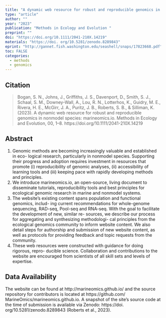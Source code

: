 ```yaml
---
title: "A dynamic web resource for robust and reproducible genomics in non-model species: marineomics.io"
type: "article"
author: ""
year: "2023"
publication: "Methods in Ecology and Evolution "
preprint: ""
doi: "https://doi.org/10.1111/2041-210X.14219"
materials: "https://doi. org/10.5281/zenodo.8289843"
eprint: "http://gannet.fish.washington.edu/seashell/snaps/17823668.pdf"
toc: FALSE
categories:
  - methods
  - genomics
---
```


## Citation

> Bogan, S. N., Johns, J., Griffiths, J. S., Davenport, D., Smith, S. J., Schaal, S. M., Downey-Wall, A., Lou, R. N., Lotterhos, K., Guidry, M. E., Rivera, H. E., McGirr, J. A., Puritz, J. B., Roberts, S. B., & Silliman, K. (2023). A dynamic web resource for robust and reproducible genomics in nonmodel species: marineomics.io. Methods in Ecology and Evolution, 00, 1–8. https://doi.org/10.1111/2041-210X.14219

## Abstract

1. Genomic methods are becoming increasingly valuable and established in eco- logical research, particularly in nonmodel species. Supporting their progress and adoption requires investment in resources that promote (i) reproducibility of genomic analyses, (ii) accessibility of learning tools and (iii) keeping pace with rapidly developing methods and principles.
2. We introduce marineomics.io, an open-source, living document to disseminate tutorials, reproducibility tools and best principles for ecological genomic research in marine and nonmodel systems.
3. The website's existing content spans population and functional genomics, includ- ing current recommendations for whole-genome sequencing, RAD-seq, Pool-seq and RNA-seq. With the goal to facilitate the development of new, similar re- sources, we describe our process for aggregating and synthesizing methodologi- cal principles from the ecological genomics community to inform website content. We also detail steps for authorship and submission of new website content, as well as protocols for providing feedback and topic requests from the community.
4. These web resources were constructed with guidance for doing rigorous, repro- ducible science. Collaboration and contributions to the website are encouraged from scientists of all skill sets and levels of expertise.

## Data Availability

The website can be found at http://marineomics.github.io/ and the source repository for contributors is located at https://github.com/ MarineOmics/marineomics.github.io. A snapshot of the site's source code at the time of submission is available via Zenodo: https://doi. org/10.5281/zenodo.8289843 (Roberts et al., 2023).
